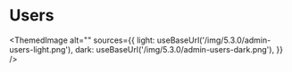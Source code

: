 # Users


<ThemedImage
  alt=""
  sources={{
    light: useBaseUrl('/img/5.3.0/admin-users-light.png'),
    dark: useBaseUrl('/img/5.3.0/admin-users-dark.png'),
  }}
/>
